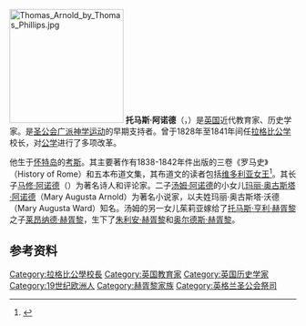 {{refimprove|time=2017-02-13T07:31:17+00:00}}
[[File:Thomas_Arnold_by_Thomas_Phillips.jpg|200px]]
'''托马斯·阿诺德'''（{{lang|en|'''Thomas Arnold'''}}，{{bd|1795年|6月13日|1842年|6月12日}}）是[[英国|英国]]近代教育家、历史学家。是[[圣公会|圣公会]][[广派神学运动|广派神学运动]]的早期支持者。曾于1828年至1841年间任[[拉格比公学|拉格比公学]]校长，对[[公学|公学]]进行了多项改革。

他生于[[怀特岛|怀特岛]]的[[考斯|考斯]]。其主要著作有1838-1842年件出版的三卷《罗马史》（History of Rome）和五本布道文集，其布道文的读者包括[[维多利亚女王|维多利亚女王]]<ref name="Strachey">{{citation|title=Eminent Victorians|first=Lytton|last=Strachey|year=1918|page=173|url=http://www.gutenberg.org/ebooks/2447|accessdate=2017-02-13|archive-date=2021-01-11|archive-url=https://web.archive.org/web/20210111020045/http://www.gutenberg.org/ebooks/2447|dead-url=no}}</ref>。其长子[[马修·阿诺德|马修·阿诺德]]（{{lang|en|Matthew Arnold}}）为著名诗人和评论家。二子[[汤姆·阿诺德|汤姆·阿诺德]]的小女儿[[玛丽·奥古斯塔·沃德|玛丽·奥古斯塔·阿诺德]]（Mary Augusta Arnold）为著名小说家，以夫姓玛丽·奥古斯塔·沃德（Mary Augusta Ward）知名。汤姆的另一女儿茱莉亚嫁给了[[托马斯·亨利·赫胥黎|托马斯·亨利·赫胥黎]]之子[[莱昂纳德·赫胥黎|莱昂纳德·赫胥黎]]，生下了[[朱利安·赫胥黎|朱利安·赫胥黎]]和[[奥尔德斯·赫胥黎|奥尔德斯·赫胥黎]]。

==参考资料==
{{Reflist}}

{{Normdaten}}
{{Academic-bio-stub}}

{{DEFAULTSORT:Arnold, Thomas}}
[[Category:拉格比公學校長|Category:拉格比公學校長]]
[[Category:英国教育家|Category:英国教育家]]
[[Category:英国历史学家|Category:英国历史学家]]
[[Category:19世纪欧洲人|Category:19世纪欧洲人]]
[[Category:赫胥黎家族|Category:赫胥黎家族]]
[[Category:英格兰圣公会祭司|Category:英格兰圣公会祭司]]